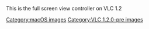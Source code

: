 This is the full screen view controller on VLC 1.2

[[Category:macOS images]]
[[Category:VLC 1.2.0-pre images]]
